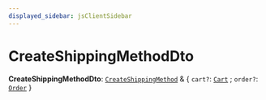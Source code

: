 ```yaml
---
displayed_sidebar: jsClientSidebar
---
```



# CreateShippingMethodDto

 **CreateShippingMethodDto**: [`CreateShippingMethod`](internal.CreateShippingMethod.mdx) & { `cart?`: [`Cart`](../classes/internal.Cart.mdx) ; `order?`: [`Order`](../classes/internal.Order.mdx)  }
